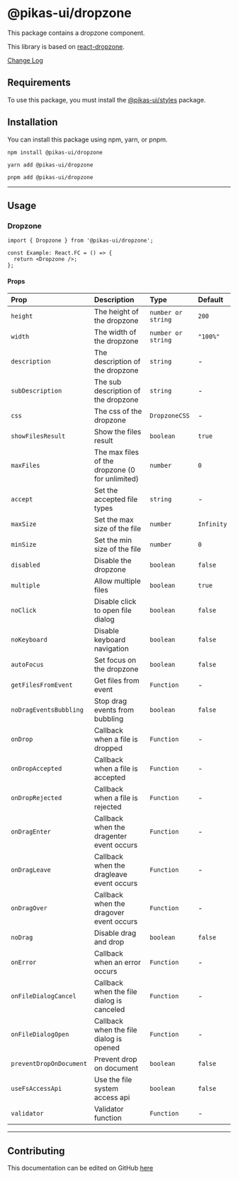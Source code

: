 

<NextSeo title="Dropzone" />

# @pikas-ui/dropzone

This package contains a dropzone component.

This library is based on [react-dropzone](https://react-dropzone.js.org).

<a href="https://github.com/Achaak/pikas/blob/main/packages/ui/dropzone/CHANGELOG.md">
  Change Log
</a>

## Requirements

To use this package, you must install the <a href={stylesLink}>@pikas-ui/styles</a> package.

## Installation

You can install this package using npm, yarn, or pnpm.

```
npm install @pikas-ui/dropzone
```

```
yarn add @pikas-ui/dropzone
```

```
pnpm add @pikas-ui/dropzone
```

---

## Usage

### Dropzone

<DropzoneExample />

```tsx
import { Dropzone } from '@pikas-ui/dropzone';

const Example: React.FC = () => {
  return <Dropzone />;
};
```

#### Props

| Prop                    | Description                                     | Type               | Default    |
| :---------------------- | :---------------------------------------------- | :----------------- | :--------- |
| `height`                | The height of the dropzone                      | `number or string` | `200`      |
| `width`                 | The width of the dropzone                       | `number or string` | `"100%"`   |
| `description`           | The description of the dropzone                 | `string`           | -          |
| `subDescription`        | The sub description of the dropzone             | `string`           | -          |
| `css`                   | The css of the dropzone                         | `DropzoneCSS`      | -          |
| `showFilesResult`       | Show the files result                           | `boolean`          | `true`     |
| `maxFiles`              | The max files of the dropzone (0 for unlimited) | `number`           | `0`        |
| `accept`                | Set the accepted file types                     | `string`           | -          |
| `maxSize`               | Set the max size of the file                    | `number`           | `Infinity` |
| `minSize`               | Set the min size of the file                    | `number`           | `0`        |
| `disabled`              | Disable the dropzone                            | `boolean`          | `false`    |
| `multiple`              | Allow multiple files                            | `boolean`          | `true`     |
| `noClick`               | Disable click to open file dialog               | `boolean`          | `false`    |
| `noKeyboard`            | Disable keyboard navigation                     | `boolean`          | `false`    |
| `autoFocus`             | Set focus on the dropzone                       | `boolean`          | `false`    |
| `getFilesFromEvent`     | Get files from event                            | `Function`         | -          |
| `noDragEventsBubbling`  | Stop drag events from bubbling                  | `boolean`          | `false`    |
| `onDrop`                | Callback when a file is dropped                 | `Function`         | -          |
| `onDropAccepted`        | Callback when a file is accepted                | `Function`         | -          |
| `onDropRejected`        | Callback when a file is rejected                | `Function`         | -          |
| `onDragEnter`           | Callback when the dragenter event occurs        | `Function`         | -          |
| `onDragLeave`           | Callback when the dragleave event occurs        | `Function`         | -          |
| `onDragOver`            | Callback when the dragover event occurs         | `Function`         | -          |
| `noDrag`                | Disable drag and drop                           | `boolean`          | `false`    |
| `onError`               | Callback when an error occurs                   | `Function`         | -          |
| `onFileDialogCancel`    | Callback when the file dialog is canceled       | `Function`         | -          |
| `onFileDialogOpen`      | Callback when the file dialog is opened         | `Function`         | -          |
| `preventDropOnDocument` | Prevent drop on document                        | `boolean`          | `false`    |
| `useFsAccessApi`        | Use the file system access api                  | `boolean`          | `false`    |
| `validator`             | Validator function                              | `Function`         | -          |

---

## Contributing

This documentation can be edited on GitHub [here](https://github.com/Achaak/pikas/blob/main/apps/docs-ui/pages/components/dropzone.mdx)
